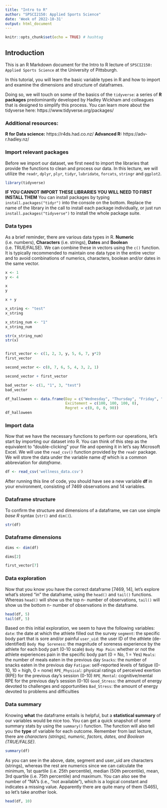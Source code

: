 ```yaml
---
title: "Intro to R"
author: "SPSCI2150: Applied Sports Science"
date: 'Week of 2022-10-31'
output: html_document
---
```


```r
knitr::opts_chunk$set(echo = TRUE) # hashtag
```

## Introduction

This is an R Markdown document for the Intro to R lecture of `SPSCI2150: Applied Sports Science` at the University of Pittsburgh. 

In this tutorial, you will learn the basic variable types in R and how to import and examine the dimensions and structure of dataframes.

Doing so, we will touch on some of the basics of the `tidyverse`: a series of **R packages** predominantly developed by Hadley Wickham and colleagues that is designed to simplify this process. You can learn more about the tidyverse here: https://www.tidyverse.org/packages/

### Additional resources:
**R for Data science:** https://r4ds.had.co.nz/
**Advanced R:** https://adv-r.hadley.nz/


### Import relevant packages

Before we import our dataset, we first need to import the libraries that provide the functions to clean and process our data. In this lecture, we will utilize the `readr`, `dplyr`, `plyr`, `tidyr`, `lubridate`, `forcats`, `stringr` and `ggplot2`.

```r
library(tidyverse)
```


**IF YOU CANNOT IMPORT THESE LIBRARIES YOU WILL NEED TO FIRST INSTALL THEM**
You can install packages by typing `install.packages("tidyr")` into the console on the bottom. Replace the name of the library in the call to install each package individually, or just run `install.packages("tidyverse")` to install the whole package suite.

### Data types

As a brief reminder, there are various data types in R. **Numeric** (i.e. numbers), **Characters** (i.e. strings), **Dates** and **Boolean** (i.e. TRUE/FALSE). We can combine these in vectors using the `c()` function. It is typically recommended to maintain one data type in the entire vector and to avoid combinations of numerics, characters, boolean and/or dates in the same vector.

```r
x <- 1
y <- 4

x
y

x + y

x_string <- "test"
x_string

x_string_num <- "1"
x_string_num

str(x_string_num)
str(x)


first_vector <- c(1, 2, 3, y, 5, 6, 7, y*2)
first_vector

second_vector <- c(8, 7, 6, 5, 4, 3, 2, 1)

second_vector + first_vector

bad_vector <- c(1, "1", 3, "test")
bad_vector

df_halloween <- data.frame(Day = c("Wednesday", "Thursday", "Friday", "Saturday"),
                           Excitement = c(100, 100, 100, 0),
                           Regret = c(0, 0, 0, 90))
df_halloween
```


### Import data

Now that we have the necessary functions to perform our operations, let's start by importing our dataset into R. You can think of this step as the equivalent to "double-clicking" your file and opening it in let's say Microsoft Excel. We will use the `read_csv()` function provided by the `readr` package. We will store the data under the variable name *df* which is a common abbreviation for *dataframe*.

```r
df <- read_csv('wellness_data.csv')
```

After running this line of code, you should have see a new variable **df** in your environment, consisting of 7469 observations and 14 variables. 

### Dataframe structure

To confirm the structure and dimensions of a dataframe, we can use simple *base R* syntax (`str()` and `dim()`).

```r
str(df)
```

### Dataframe dimensions
```r
dims <- dim(df)

dims[2]

first_vector[7]

```

### Data exploration

Now that you know you have the correct dataframe [7469, 14], let's explore what's stored "in" the dataframe, using the `head()` and `tail()` functions. Whereas `head()` will show us the top n- number of observations, `tail()` will show us the bottom n- number of observations in the dataframe.

```r
head(df, 5)
tail(df, 5)
```

Based on this initial exploration, we seem to have the following variables:
`date`: the date at which the athlete filled out the survey
`segment`: the specific body part that is sore and/or painful
`user_uid`: the user ID of the athlete (de-identified)
`Body Map Soreness`: the magnitude of soreness experience by the athlete for each body part (0-10 scale)
`Body Map Pain`: whether or not the athlete experiences pain in the specific body part (0 = No, 1 = Yes)
`Meals`: the number of meals eaten in the previous day
`Snacks`: the number of snacks eaten in the previous day
`Fatigue`: self-reported levels of fatigue (0-10, 10 = high, 0 = none)
`RPE_Physical`: physical ratings of perceived exertion (RPE) for the previous day's session (0-10)
`RPE_Mental`: cognitive/mental RPE for the previous day's session (0-10)
`Good_Stress`: the amount of energy devoted to challenges and opportunities
`Bad_Stress`: the amount of energy devoted to problems and difficulties

### Data summary

Knowing **what** the dataframe entails is helpful, but a **statistical summary** of our variables would be nice too. You can get a quick snapshot of some summary stats by using the `summary()` function. The function will also tell you the **type** of variable for each outcome. Remember from last lecture, there are *characters (strings), numeric, factors, dates, and Boolean (TRUE/FALSE)*.

```r
summary(df)
```

As you can see in the above, date, segment and user_uid are characters (strings), whereas the rest are numerics since we can calculate the minimum, 1st quartile (i.e. 25th percentile), median (50th percentile), mean, 3rd quartile (i.e. 75th percentile) and maximum. You can also see the number of "NA"s (i.e., "not available"), which is a logical constant and indicates a missing value. Apparently there are quite many of them (5465), so let's take another look.

```r
head(df, 10)
```
